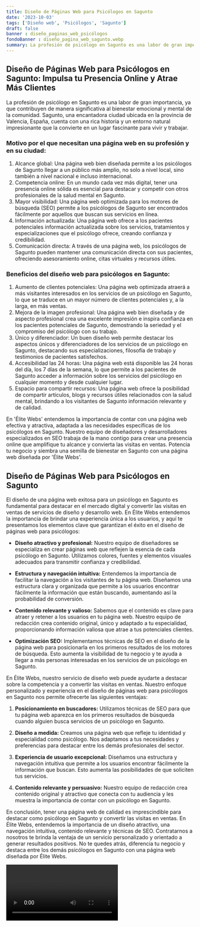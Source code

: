 ```yaml
---
title: Diseño de Páginas Web para Psicólogos en Sagunto
date: '2023-10-03'
tags: ['Diseño web', 'Psicólogos', 'Sagunto']
draft: false
banner : diseño_paginas_web_psicólogos
fondoBanner : diseño_pagina_web_sagunto.webp
summary: La profesión de psicólogo en Sagunto es una labor de gran importancia, ya que contribuyen de manera significativa al bienestar emocional y mental de la comunidad. Sagunto, una encantadora ciudad ubicada en la provincia de Valencia, España, cuenta con una rica historia y un entorno natural impresionante que la convierte en un lugar fascinante para vivir y trabajar.
---
```


## **Diseño de Páginas Web para Psicólogos en Sagunto: Impulsa tu Presencia Online y Atrae Más Clientes**

La profesión de psicólogo en Sagunto es una labor de gran importancia, ya que contribuyen de manera significativa al bienestar emocional y mental de la comunidad. Sagunto, una encantadora ciudad ubicada en la provincia de Valencia, España, cuenta con una rica historia y un entorno natural impresionante que la convierte en un lugar fascinante para vivir y trabajar.

### **Motivo por el que necesitan una página web en su profesión y en su ciudad:**
1. Alcance global: Una página web bien diseñada permite a los psicólogos de Sagunto llegar a un público más amplio, no solo a nivel local, sino también a nivel nacional e incluso internacional.
2. Competencia online: En un mundo cada vez más digital, tener una presencia online sólida es esencial para destacar y competir con otros profesionales de la salud mental en Sagunto.
3. Mayor visibilidad: Una página web optimizada para los motores de búsqueda (SEO) permite a los psicólogos de Sagunto ser encontrados fácilmente por aquellos que buscan sus servicios en línea.
4. Información actualizada: Una página web ofrece a los pacientes potenciales información actualizada sobre los servicios, tratamientos y especializaciones que el psicólogo ofrece, creando confianza y credibilidad.
5. Comunicación directa: A través de una página web, los psicólogos de Sagunto pueden mantener una comunicación directa con sus pacientes, ofreciendo asesoramiento online, citas virtuales y recursos útiles.

### **Beneficios del diseño web para psicólogos en Sagunto:**
1. Aumento de clientes potenciales: Una página web optimizada atraerá a más visitantes interesados ​​en los servicios de un psicólogo en Sagunto, lo que se traduce en un mayor número de clientes potenciales y, a la larga, en más ventas.
2. Mejora de la imagen profesional: Una página web bien diseñada y de aspecto profesional crea una excelente impresión e inspira confianza en los pacientes potenciales de Sagunto, demostrando la seriedad y el compromiso del psicólogo con su trabajo.
3. Único y diferenciador: Un buen diseño web permite destacar los aspectos únicos y diferenciadores de los servicios de un psicólogo en Sagunto, destacando sus especializaciones, filosofía de trabajo y testimonios de pacientes satisfechos.
4. Accesibilidad las 24 horas: Una página web está disponible las 24 horas del día, los 7 días de la semana, lo que permite a los pacientes de Sagunto acceder a información sobre los servicios del psicólogo en cualquier momento y desde cualquier lugar.
5. Espacio para compartir recursos: Una página web ofrece la posibilidad de compartir artículos, blogs y recursos útiles relacionados con la salud mental, brindando a los visitantes de Sagunto información relevante y de calidad.

En 'Élite Webs' entendemos la importancia de contar con una página web efectiva y atractiva, adaptada a las necesidades específicas de los psicólogos en Sagunto. Nuestro equipo de diseñadores y desarrolladores especializados en SEO trabaja de la mano contigo para crear una presencia online que amplifique tu alcance y convierta las visitas en ventas. Potencia tu negocio y siembra una semilla de bienestar en Sagunto con una página web diseñada por 'Élite Webs'.

<GifSeo />

<Cta />

## Diseño de Páginas Web para Psicólogos en Sagunto

El diseño de una página web exitosa para un psicólogo en Sagunto es fundamental para destacar en el mercado digital y convertir las visitas en ventas de servicios de diseño y desarrollo web. En Élite Webs entendemos la importancia de brindar una experiencia única a los usuarios, y aquí te presentamos los elementos clave que garantizan el éxito en el diseño de páginas web para psicólogos:

- **Diseño atractivo y profesional:** Nuestro equipo de diseñadores se especializa en crear páginas web que reflejen la esencia de cada psicólogo en Sagunto. Utilizamos colores, fuentes y elementos visuales adecuados para transmitir confianza y credibilidad.

- **Estructura y navegación intuitiva:** Entendemos la importancia de facilitar la navegación a los visitantes de tu página web. Diseñamos una estructura clara y organizada que permite a los usuarios encontrar fácilmente la información que están buscando, aumentando así la probabilidad de conversión.

- **Contenido relevante y valioso:** Sabemos que el contenido es clave para atraer y retener a los usuarios en tu página web. Nuestro equipo de redacción crea contenido original, único y adaptado a tu especialidad, proporcionando información valiosa que atrae a tus potenciales clientes.

- **Optimización SEO:** Implementamos técnicas de SEO en el diseño de la página web para posicionarla en los primeros resultados de los motores de búsqueda. Esto aumenta la visibilidad de tu negocio y te ayuda a llegar a más personas interesadas en los servicios de un psicólogo en Sagunto.

En Élite Webs, nuestro servicio de diseño web puede ayudarte a destacar sobre la competencia y a convertir las visitas en ventas. Nuestro enfoque personalizado y experiencia en el diseño de páginas web para psicólogos en Sagunto nos permite ofrecerte las siguientes ventajas:

1. **Posicionamiento en buscadores:** Utilizamos técnicas de SEO para que tu página web aparezca en los primeros resultados de búsqueda cuando alguien busca servicios de un psicólogo en Sagunto.

2. **Diseño a medida:** Creamos una página web que refleje tu identidad y especialidad como psicólogo. Nos adaptamos a tus necesidades y preferencias para destacar entre los demás profesionales del sector.

3. **Experiencia de usuario excepcional:** Diseñamos una estructura y navegación intuitiva que permite a los usuarios encontrar fácilmente la información que buscan. Esto aumenta las posibilidades de que soliciten tus servicios.

4. **Contenido relevante y persuasivo:** Nuestro equipo de redacción crea contenido original y atractivo que conecta con tu audiencia y les muestra la importancia de contar con un psicólogo en Sagunto.

En conclusión, tener una página web de calidad es imprescindible para destacar como psicólogo en Sagunto y convertir las visitas en ventas. En Élite Webs, entendemos la importancia de un diseño atractivo, una navegación intuitiva, contenido relevante y técnicas de SEO. Contratarnos a nosotros te brinda la ventaja de un servicio personalizado y orientado a generar resultados positivos. No te quedes atrás, diferencia tu negocio y destaca entre los demás psicólogos en Sagunto con una página web diseñada por Élite Webs.

<Video />

<CtaBot job='Psicólogos' city='Sagunto'/>

<Gmaps query='Sagunto+españa+maps' />